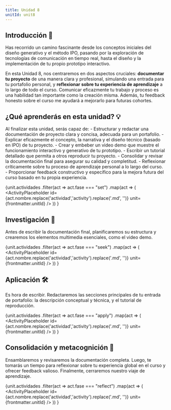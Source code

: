 ```yaml
---
title: Unidad 8
unitId: unit8
---
```





## Introducción 📜
<Aside type="note" title="Presentando tu creación y reflexionando sobre el viaje">

Has recorrido un camino fascinante desde los conceptos iniciales del diseño
 generativo y el método IPO, pasando por 
la exploración de tecnologías de comunicación en tiempo real, hasta el diseño y la 
implementación de tu propio prototipo interactivo.

En esta Unidad 8, nos centraremos en dos aspectos cruciales: **documentar tu proyecto** de 
una manera clara y profesional, simulando una entrada para tu portafolio personal, 
y **reflexionar sobre tu experiencia de aprendizaje** a lo largo de todo el curso. 
Comunicar eficazmente tu trabajo y proceso es una habilidad tan importante como la 
creación misma. Además, tu feedback honesto sobre el curso me ayudará a mejorarlo para 
futuras cohortes.
</Aside>

## ¿Qué aprenderás en esta unidad? 💡

<Aside type="tip" title="Objetivos de aprendizaje">
Al finalizar esta unidad, serás capaz de:
- Estructurar y redactar una documentación de proyecto clara y concisa, adecuada para un portafolio.
- Explicar eficazmente el concepto, la narrativa y el diseño técnico (basado en IPO) de tu proyecto.
- Crear y embeber un video demo que muestre el funcionamiento interactivo y generativo de tu prototipo.
- Escribir un tutorial detallado que permita a otros reproducir tu proyecto.
- Consolidar y revisar la documentación final para asegurar su calidad y completitud.
- Reflexionar críticamente sobre tu proceso de aprendizaje personal a lo largo del curso.
- Proporcionar feedback constructivo y específico para la mejora futura del curso basado en tu propia experiencia.
</Aside>

{unit.actividades
  .filter(act => act.fase === "set")
  .map(act => (
    <ActivityPlaceholder 
      id={act.nombre.replace('actividad','activity').replace('.md', '')} 
      unit={frontmatter.unitId} 
    />
  ))
}

## Investigación 🔎

<Aside type="note" title="Planificando y creando los componentes clave">
Antes de escribir la documentación final, planificaremos su estructura y crearemos 
los elementos multimedia esenciales, como el video demo.
</Aside>

{unit.actividades
  .filter(act => act.fase === "seek")
  .map(act => (
    <ActivityPlaceholder 
      id={act.nombre.replace('actividad','activity').replace('.md', '')} 
      unit={frontmatter.unitId}
    />
  ))
}

## Aplicación 🛠

<Aside type="note" title="Redactando la documentación">
Es hora de escribir. Redactaremos las secciones principales de tu entrada de portafolio: 
la descripción conceptual y técnica, y el tutorial de reproducción.
</Aside>

{unit.actividades
  .filter(act => act.fase === "apply")
  .map(act => (
    <ActivityPlaceholder 
      id={act.nombre.replace('actividad','activity').replace('.md', '')} 
      unit={frontmatter.unitId} 
    />
  ))
}

## Consolidación y metacognición 🤔

<Aside type="note" title="Revisión final, feedback y cierre">
Ensamblaremos y revisaremos la documentación completa. Luego, te tomarás un tiempo 
para reflexionar sobre tu experiencia global en el curso y ofrecer feedback valioso. 
Finalmente, cerraremos nuestro viaje de aprendizaje.
</Aside>

{unit.actividades
  .filter(act => act.fase === "reflect")
  .map(act => (
    <ActivityPlaceholder 
      id={act.nombre.replace('actividad','activity').replace('.md', '')} 
      unit={frontmatter.unitId} 
    />
  ))
}